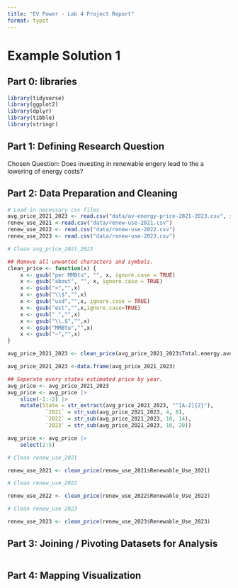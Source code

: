 ```yaml
---
title: "EV Power - Lab 4 Project Report"
format: typst
---
```


# Example Solution 1

## **Part 0: libraries**

```r
library(tidyverse)
library(ggplot2)
library(dplyr)
library(tibble)
library(stringr)
```

## **Part 1:** **Defining Research Question**

Chosen Question: Does investing in renewable engery lead to the a lowering of energy costs?

## **Part 2: Data Preparation and Cleaning**

```r
# Load in necessary csv files
avg_price_2021_2023 <- read.csv("data/av-energy-price-2021-2023.csv", stringsAsFactors = FALSE)
renew_use_2021 <-read.csv("data/renew-use-2021.csv")
renew_use_2022 <- read.csv("data/renew-use-2022.csv")
renew_use_2023 <- read.csv("data/renew-use-2023.csv")

# Clean avg_price_2021_2023

## Remove all unwanted characters and symbols. 
clean_price <- function(x) {
    x <- gsub("per MMBtu", "", x, ignore.case = TRUE)
    x <- gsub("about", "", x, ignore.case = TRUE)
    x <- gsub("≈","",x)
    x <- gsub("\\$","",x)
    x <- gsub("usd","",x, ignore.case = TRUE)
    x <- gsub("est","",x,ignore.case=TRUE)
    x <- gsub(" ","",x)
    x <- gsub("\\.$","",x)
    x <- gsub("MMBtu","",x)
    x <- gsub("~","",x)
}

avg_price_2021_2023 <- clean_price(avg_price_2021_2023$Total.energy.average.price..dollars.per.million.Btu...)

avg_price_2021_2023 <-data.frame(avg_price_2021_2023)

## Seperate every states estimated price by year.
avg_price <- avg_price_2021_2023
avg_price <- avg_price |>
    slice(-1:-2) |>
    mutate(State = str_extract(avg_price_2021_2023, "^[A-Z]{2}"),
            `2021` = str_sub(avg_price_2021_2023, 4, 8),
            `2022` = str_sub(avg_price_2021_2023, 10, 14),
            `2023` = str_sub(avg_price_2021_2023, 16, 20))

avg_price <- avg_price |>
    select(2:5)

# Clean renew_use_2021

renew_use_2021 <- clean_price(renew_use_2021$Renewable_Use_2021)

# Clean renew_use_2022

renew_use_2022 <- clean_price(renew_use_2022$Renewable_Use_2022)

# Clean renew_use 2023

renew_use_2023 <- clean_price(renew_use_2023$Renewable_Use_2023)

```

## **Part 3: Joining / Pivoting Datasets for Analysis**

```r

```

## **Part 4: Mapping Visualization**

```r

```